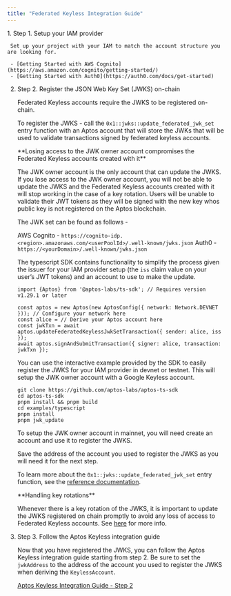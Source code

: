```yaml
---
title: "Federated Keyless Integration Guide"
---
```



<Steps>
  1. Step 1. Setup your IAM provider

     Set up your project with your IAM to match the account structure you are looking for.

     - [Getting Started with AWS Cognito](https://aws.amazon.com/cognito/getting-started/)
     - [Getting Started with Auth0](https://auth0.com/docs/get-started)

  2. Step 2. Register the JSON Web Key Set (JWKS) on-chain

     Federated Keyless accounts require the JWKS to be registered on-chain.

     To register the JWKS - call the `0x1::jwks::update_federated_jwk_set` entry function with an Aptos account that will store the JWKs that will be used to validate transactions signed by federated keyless accounts.

     <Aside type="caution">
       **Losing access to the JWK owner account compromises the Federated Keyless accounts created with it**

       The JWK owner account is the only account that can update the JWKS.  If you lose access to the JWK owner account, you will not be able to update the JWKS and the Federated Keyless accounts created with it will stop working in the case of a key rotation.  Users will be unable to validate their JWT tokens as they will be signed with the new key whos public key is not registered on the Aptos blockchain.
     </Aside>

     The JWK set can be found as follows -

     AWS Cognito - `https://cognito-idp.<region>.amazonaws.com/<userPoolId>/.well-known/jwks.json`
     Auth0 - `https://<yourDomain>/.well-known/jwks.json`

     The typescript SDK contains functionality to simplify the process given the issuer for your IAM provider setup (the `iss` claim value on your user’s JWT tokens) and an account to use to make the update.

     ```tsx
     import {Aptos} from '@aptos-labs/ts-sdk'; // Requires version v1.29.1 or later

     const aptos = new Aptos(new AptosConfig({ network: Network.DEVNET })); // Configure your network here
     const alice = // Derive your Aptos account here
     const jwkTxn = await aptos.updateFederatedKeylessJwkSetTransaction({ sender: alice, iss });
     await aptos.signAndSubmitTransaction({ signer: alice, transaction: jwkTxn });
     ```

     You can use the interactive example provided by the SDK to easily register the JWKS for your IAM provider in devnet or testnet.  This will setup the JWK owner account with a Google Keyless account.

     ```shellscript
     git clone https://github.com/aptos-labs/aptos-ts-sdk
     cd aptos-ts-sdk
     pnpm install && pnpm build
     cd examples/typescript
     pnpm install
     pnpm jwk_update
     ```

     To setup the JWK owner account in mainnet, you will need create an account and use it to register the JWKS.

     Save the address of the account you used to register the JWKS as you will need it for the next step.

     To learn more about the `0x1::jwks::update_federated_jwk_set` entry function, see the [reference documentation](https://aptos.dev/en/build/smart-contracts/move-reference?page=aptos-framework%2Fdoc%2Fjwks.md#0x1_jwks_update_federated_jwk_set).

     <Aside type="caution">
       **Handling key rotations**

       Whenever there is a key rotation of the JWKS, it is important to update the JWKS registered on chain promptly to avoid any loss of access to Federated Keyless accounts.  See [here](/build/guides/aptos-keyless/federated-keyless/key-considerations) for more info.
     </Aside>

  3. Step 3. Follow the Aptos Keyless integration guide

     Now that you have registered the JWKS, you can follow the Aptos Keyless integration guide starting from step 2.  Be sure to set the `jwkAddress` to the address of the account you used to register the JWKS when deriving the `KeylessAccount`.

     [Aptos Keyless Integration Guide - Step 2](/build/guides/aptos-keyless/integration-guide#step-2-install-the-aptos-typescript-sdk)
</Steps>
